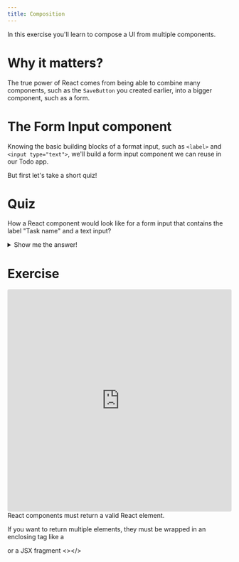 ```yaml
---
title: Composition
---
```


In this exercise you'll learn to compose a UI from multiple components.

# Why it matters?

The true power of React comes from being able to combine many components, such as the `SaveButton` you created earlier, into a bigger component, such as a form.

# The Form Input component

Knowing the basic building blocks of a format input, such as `<label>` and `<input type="text">`, we'll build a form input component we can reuse in our Todo app.

But first let's take a short quiz!

# Quiz

How a React component would look like for a form input that contains the label "Task name" and a text input?

<details>

  ```jsx
  function FormInput () {
    return (
      <label>
        Task name
        <input type="text">
      </label>
    );
  }
  ```
  <summary>Show me the answer!</summary>
</details>

# Exercise

<iframe src="https://codesandbox.io/embed/mxt22p?view=editor+%2B+preview&module=%2Fsrc%2FApp.js&previewwindow=tests"
  style="width:100%; height: 500px; border:0; border-radius: 4px; overflow:hidden;"
  title="Exercise 3 - Composition"
  allow="accelerometer; ambient-light-sensor; camera; encrypted-media; geolocation; gyroscope; hid; microphone; midi; payment; usb; vr; xr-spatial-tracking"
  sandbox="allow-forms allow-modals allow-popups allow-presentation allow-same-origin allow-scripts"
></iframe>

<Callout variant="info" title="Render result">
React components must return a valid React element.

If you want to return multiple elements, they must be wrapped in an enclosing tag
like a <div></div> or a JSX fragment <></>
</Callout>
